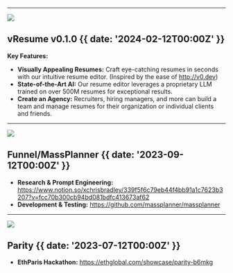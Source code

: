 

---

![](~/images/0x-release.png)

## vResume v0.1.0 {{  date: '2024-02-12T00:00Z' }}

**Key Features:**

- **Visually Appealing Resumes:** Craft eye-catching resumes in seconds with our intuitive resume editor. (Inspired by the ease of http://v0.dev)
- **State-of-the-Art AI:** Our resume editor leverages a proprietary LLM trained on over 500M resumes for exceptional results.
- **Create an Agency:** Recruiters, hiring managers, and more can build a team and manage resumes for their organization or individual clients and friends.

---

![](~/images/parity.png)

## Funnel/MassPlanner {{  date: '2023-09-12T00:00Z' }}

- **Research & Prompt Engineering:** https://www.notion.so/xchrisbradley/339f5f6c79eb44f4bb91a1c7623b3207?v=fcc70b300cb94bd081bdfc413673af62
- **Development & Testing:** https://github.com/massplanner/massplanner

---

![](~/images/paris.png)

## Parity {{  date: '2023-07-12T00:00Z' }}

- **EthParis Hackathon:** https://ethglobal.com/showcase/parity-b6mkg
